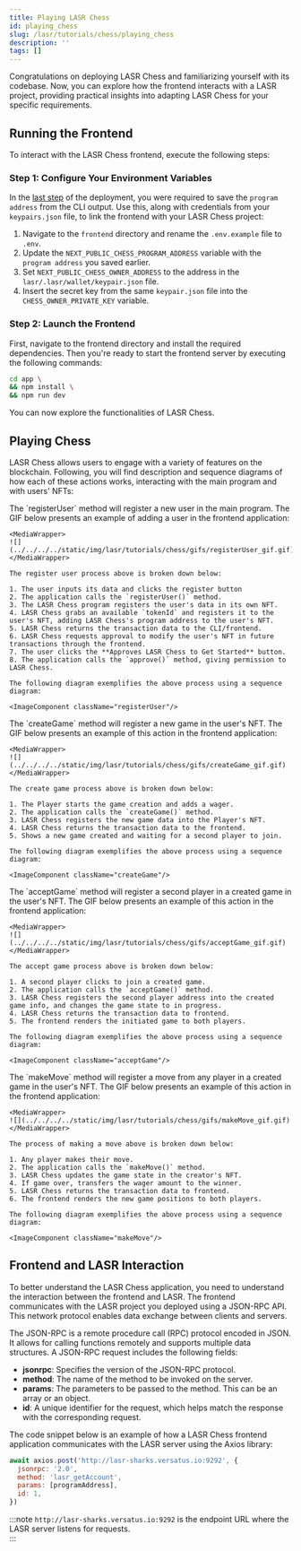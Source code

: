 ```yaml
---
title: Playing LASR Chess
id: playing_chess
slug: /lasr/tutorials/chess/playing_chess
description: ''
tags: []
---
```



Congratulations on deploying LASR Chess and familiarizing yourself with its codebase. Now, you can explore how the frontend interacts with a LASR project, providing practical insights into adapting LASR Chess for your specific requirements.

## Running the Frontend

To interact with the LASR Chess frontend, execute the following steps:

### Step 1: Configure Your Environment Variables

In the [last step](/lasr/tutorials/chess/deploy#step-4-deploy-lasr-chess) of the deployment, you were required to save the `program address` from the CLI output. Use this, along with credentials from your `keypairs.json` file, to link the frontend with your LASR Chess project:

1. Navigate to the `frontend` directory and rename the `.env.example` file to `.env`.
3. Update the `NEXT_PUBLIC_CHESS_PROGRAM_ADDRESS` variable with the `program address` you saved earlier.
4. Set `NEXT_PUBLIC_CHESS_OWNER_ADDRESS` to the address in the `lasr/.lasr/wallet/keypair.json` file.
5. Insert the secret key from the same `keypair.json` file into the `CHESS_OWNER_PRIVATE_KEY` variable.

### Step 2: Launch the Frontend

First, navigate to the frontend directory and install the required dependencies. Then you're ready to start the frontend server by executing the following commands:

```sh copy
cd app \
&& npm install \
&& npm run dev
```

You can now explore the functionalities of LASR Chess.

## Playing Chess

LASR Chess allows users to engage with a variety of features on the blockchain. Following, you will find description and sequence diagrams of how each of these actions works, interacting with the main program and with users' NFTs:

<Tabs>

  <TabItem label="Register User" value="Register User">
    The `registerUser` method will register a new user in the main program. The GIF below presents an example of adding a user in the frontend application:

    <MediaWrapper>
    ![](../../../../static/img/lasr/tutorials/chess/gifs/registerUser_gif.gif)
    </MediaWrapper>

    The register user process above is broken down below:

    1. The user inputs its data and clicks the register button
    2. The application calls the `registerUser()` method.
    3. The LASR Chess program registers the user's data in its own NFT.
    4. LASR Chess grabs an available `tokenId` and registers it to the user's NFT, adding LASR Chess's program address to the user's NFT.
    5. LASR Chess returns the transaction data to the CLI/frontend.
    6. LASR Chess requests approval to modify the user's NFT in future transactions through the frontend.
    7. The user clicks the **Approves LASR Chess to Get Started** button.
    8. The application calls the `approve()` method, giving permission to LASR Chess.

    The following diagram exemplifies the above process using a sequence diagram:
    
    <ImageComponent className="registerUser"/>
  </TabItem>

  <TabItem label="Create Game" value="Create Game">
    The `createGame` method will register a new game in the user's NFT. The GIF below presents an example of this action in the frontend application:

    <MediaWrapper>
    ![](../../../../static/img/lasr/tutorials/chess/gifs/createGame_gif.gif)
    </MediaWrapper>

    The create game process above is broken down below:

    1. The Player starts the game creation and adds a wager.
    2. The application calls the `createGame()` method.
    3. LASR Chess registers the new game data into the Player's NFT.
    4. LASR Chess returns the transaction data to the frontend.
    5. Shows a new game created and waiting for a second player to join.

    The following diagram exemplifies the above process using a sequence diagram:
    
    <ImageComponent className="createGame"/>
  </TabItem>

  <TabItem label="Accept Game" value="Accept Game">
    The `acceptGame` method will register a second player in a created game in the user's NFT. The GIF below presents an example of this action in the frontend application:

    <MediaWrapper>
    ![](../../../../static/img/lasr/tutorials/chess/gifs/acceptGame_gif.gif)
    </MediaWrapper>

    The accept game process above is broken down below:

    1. A second player clicks to join a created game.
    2. The application calls the `acceptGame()` method.
    3. LASR Chess registers the second player address into the created game info, and changes the game state to in progress.
    4. LASR Chess returns the transaction data to frontend.
    5. The frontend renders the initiated game to both players.

    The following diagram exemplifies the above process using a sequence diagram:
    
    <ImageComponent className="acceptGame"/>
  </TabItem>

  <TabItem label="Make Move" value="Make Move">
    The `makeMove` method will register a move from any player in a created game in the user's NFT. The GIF below presents an example of this action in the frontend application:

    <MediaWrapper>
    ![](../../../../static/img/lasr/tutorials/chess/gifs/makeMove_gif.gif)
    </MediaWrapper>

    The process of making a move above is broken down below:

    1. Any player makes their move.
    2. The application calls the `makeMove()` method.
    3. LASR Chess updates the game state in the creator's NFT.
    4. If game over, transfers the wager amount to the winner.
    5. LASR Chess returns the transaction data to frontend.
    6. The frontend renders the new game positions to both players.

    The following diagram exemplifies the above process using a sequence diagram:
    
    <ImageComponent className="makeMove"/>
  </TabItem>

</Tabs>

## Frontend and LASR Interaction

To better understand the LASR Chess application, you need to understand the interaction between the frontend and LASR. The frontend communicates with the LASR project you deployed using a JSON-RPC API. This network protocol enables data exchange between clients and servers. 

The JSON-RPC is a remote procedure call (RPC) protocol encoded in JSON. It allows for calling functions remotely and supports multiple data structures. A JSON-RPC request includes the following fields:

- **jsonrpc**: Specifies the version of the JSON-RPC protocol. 
- **method**: The name of the method to be invoked on the server.
- **params**: The parameters to be passed to the method. This can be an array or an object.
- **id**: A unique identifier for the request, which helps match the response with the corresponding request.

The code snippet below is an example of how a LASR Chess frontend application communicates with the LASR server using the Axios library:

```js copy showLineNumbers
await axios.post('http://lasr-sharks.versatus.io:9292', {
  jsonrpc: '2.0',
  method: 'lasr_getAccount',
  params: [programAddress],
  id: 1,
})
```

:::note
`http://lasr-sharks.versatus.io:9292` is the endpoint URL where the LASR server listens for requests.  
:::